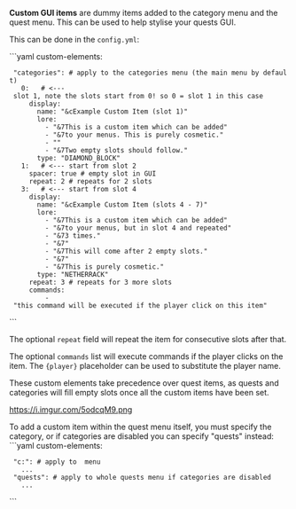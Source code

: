 '''Custom GUI items''' are dummy items added to the category menu and the quest menu. This can be used to help stylise your quests GUI.

This can be done in the <code>config.yml</code>:

```yaml
custom-elements:
  "categories": # apply to the categories menu (the main menu by default)
    0:   # <--- slot 1, note the slots start from 0! so 0 = slot 1 in this case
      display:
        name: "&cExample Custom Item (slot 1)"
        lore:
          - "&7This is a custom item which can be added"
          - "&7to your menus. This is purely cosmetic."
          - ""
          - "&7Two empty slots should follow."
        type: "DIAMOND_BLOCK"
    1:   # <--- start from slot 2
      spacer: true # empty slot in GUI
      repeat: 2 # repeats for 2 slots
    3:   # <--- start from slot 4
      display:
        name: "&cExample Custom Item (slots 4 - 7)"
        lore:
          - "&7This is a custom item which can be added"
          - "&7to your menus, but in slot 4 and repeated"
          - "&73 times."
          - "&7"
          - "&7This will come after 2 empty slots."
          - "&7"
          - "&7This is purely cosmetic."
        type: "NETHERRACK"
      repeat: 3 # repeats for 3 more slots
      commands:
          - "this command will be executed if the player click on this item"
```

The optional <code>repeat</code> field will repeat the item for consecutive slots after that. 

The optional <code>commands</code> list will execute commands if the player clicks on the item. The <code>{player}</code> placeholder can be used to substitute the player name.

These custom elements take precedence over quest items, as quests and categories will fill empty slots once all the custom items have been set.

[[https://i.imgur.com/5odcqM9.png]]

To add a custom item within the quest menu itself, you must specify the category, or if categories are disabled you can specify "quests" instead:
```yaml
custom-elements:
  "c:<category-name>": # apply to <category-name> menu
    ...
  "quests": # apply to whole quests menu if categories are disabled
    ...
```